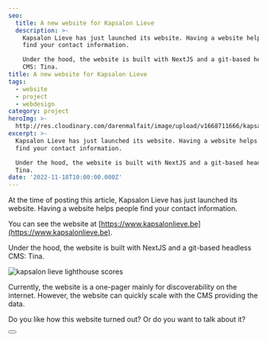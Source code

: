 ```yaml
---
seo:
  title: A new website for Kapsalon Lieve
  description: >-
    Kapsalon Lieve has just launched its website. Having a website helps people
    find your contact information. 

    Under the hood, the website is built with NextJS and a git-based headless
    CMS: Tina.
title: A new website for Kapsalon Lieve
tags:
  - website
  - project
  - webdesign
category: project
heroImg: >-
  http://res.cloudinary.com/darenmalfait/image/upload/v1668711666/kapsalonlieve_yzkpks.png
excerpt: >-
  Kapsalon Lieve has just launched its website. Having a website helps people
  find your contact information. 

  Under the hood, the website is built with NextJS and a git-based headless CMS:
  Tina.
date: '2022-11-18T10:00:00.000Z'
---
```


At the time of posting this article, Kapsalon Lieve has just launched its
website. Having a website helps people find your contact information.

You can see the website at
[https://www.kapsalonlieve.be](https://www.kapsalonlieve.be).

Under the hood, the website is built with NextJS and a git-based headless CMS:
Tina.

![kapsalon lieve lighthouse
scores](https://res.cloudinary.com/darenmalfait/image/upload/v1668711486/kapsalonlieve-lighthouse.png "kapsalon lieve lighthouse scores")

Currently, the website is a one-pager mainly for discoverability on the
internet. However, the website can quickly scale with the CMS providing the
data.

Do you like how this website turned out? Or do you want to talk about it?

<Button text="Get in touch" variant="primary" href="contact" />
